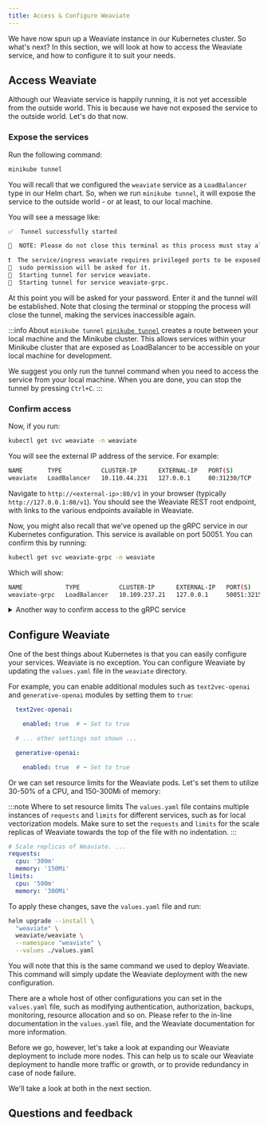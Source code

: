 ```yaml
---
title: Access & Configure Weaviate
---
```


We have now spun up a Weaviate instance in our Kubernetes cluster. So what's next? In this section, we will look at how to access the Weaviate service, and how to configure it to suit your needs.

## <i class="fa-solid fa-square-chevron-right"></i> Access Weaviate

Although our Weaviate service is happily running, it is not yet accessible from the outside world. This is because we have not exposed the service to the outside world. Let's do that now.

### <i class="fa-solid fa-code"></i> Expose the services

Run the following command:

```bash
minikube tunnel
```

You will recall that we configured the `weaviate` service as a `LoadBalancer` type in our Helm chart. So, when we run `minikube tunnel`, it will expose the service to the outside world - or at least, to our local machine.

You will see a message like:

```bash
✅  Tunnel successfully started

📌  NOTE: Please do not close this terminal as this process must stay alive for the tunnel to be accessible ...

❗  The service/ingress weaviate requires privileged ports to be exposed: [80]
🔑  sudo permission will be asked for it.
🏃  Starting tunnel for service weaviate.
🏃  Starting tunnel for service weaviate-grpc.
```

At this point you will be asked for your password. Enter it and the tunnel will be established. Note that closing the terminal or stopping the process will close the tunnel, making the services inaccessible again.

:::info About `minikube tunnel`
[`minikube tunnel`](https://minikube.sigs.k8s.io/docs/handbook/accessing/#using-minikube-tunnel) creates a route between your local machine and the Minikube cluster. This allows services within your Minikube cluster that are exposed as LoadBalancer to be accessible on your local machine for development.

We suggest you only run the tunnel command when you need to access the service from your local machine. When you are done, you can stop the tunnel by pressing `Ctrl+C`.
:::

### <i class="fa-solid fa-code"></i> Confirm access

Now, if you run:

```bash
kubectl get svc weaviate -n weaviate
```

You will see the external IP address of the service. For example:

```bash
NAME       TYPE           CLUSTER-IP      EXTERNAL-IP   PORT(S)        AGE
weaviate   LoadBalancer   10.110.44.231   127.0.0.1     80:31230/TCP   61m
```

Navigate to `http://<external-ip>:80/v1` in your browser (typically `http://127.0.0.1:80/v1`). You should see the Weaviate REST root endpoint, with links to the various endpoints available in Weaviate.

Now, you might also recall that we've opened up the gRPC service in our Kubernetes configuration. This service is available on port 50051. You can confirm this by running:

```bash
kubectl get svc weaviate-grpc -n weaviate
```

Which will show:

```bash
NAME            TYPE           CLUSTER-IP      EXTERNAL-IP   PORT(S)           AGE
weaviate-grpc   LoadBalancer   10.109.237.21   127.0.0.1     50051:32150/TCP   90m
```

<details>
  <summary>
    Another way to confirm access to the gRPC service
  </summary>

If you have netcat installed, you can also try:

```bash
nc -zv 127.0.0.1 50051
```

Which will show:

```bash
Connection to 127.0.0.1 port 50051 [tcp/*] succeeded!
```

Note that not all systems have `nc` installed by default. It's okay if you don't have it - the `kubectl get svc` command output is sufficient to confirm access to the gRPC service.

</details>


## <i class="fa-solid fa-square-chevron-right"></i> Configure Weaviate

One of the best things about Kubernetes is that you can easily configure your services. Weaviate is no exception. You can configure Weaviate by updating the `values.yaml` file in the `weaviate` directory.

For example, you can enable additional modules such as `text2vec-openai` and `generative-openai` modules by setting them to `true`:

```yaml
  text2vec-openai:

    enabled: true  # ⬅️ Set to true

  # ... other settings not shown ...

  generative-openai:

    enabled: true  # ⬅️ Set to true
```

Or we can set resource limits for the Weaviate pods. Let's set them to utilize 30-50% of a CPU, and 150-300Mi of memory:

:::note Where to set resource limits
The `values.yaml` file contains multiple instances of `requests` and `limits` for different services, such as for local vectorization models. Make sure to set the `requests` and `limits` for the scale replicas of Weaviate towards the top of the file with no indentation.
:::

```yaml
# Scale replicas of Weaviate. ...
requests:
  cpu: '300m'
  memory: '150Mi'
limits:
  cpu: '500m'
  memory: '300Mi'
```

To apply these changes, save the `values.yaml` file and run:

```bash
helm upgrade --install \
  "weaviate" \
  weaviate/weaviate \
  --namespace "weaviate" \
  --values ./values.yaml
```

You will note that this is the same command we used to deploy Weaviate. This command will simply update the Weaviate deployment with the new configuration.

There are a whole host of other configurations you can set in the `values.yaml` file, such as modifying authentication, authorization, backups, monitoring, resource allocation and so on. Please refer to the in-line documentation in the `values.yaml` file, and the Weaviate documentation for more information.

Before we go, however, let's take a look at expanding our Weaviate deployment to include more nodes. This can help us to scale our Weaviate deployment to handle more traffic or growth, or to provide redundancy in case of node failure.

We'll take a look at both in the next section.

## Questions and feedback


<DocsFeedback/>
